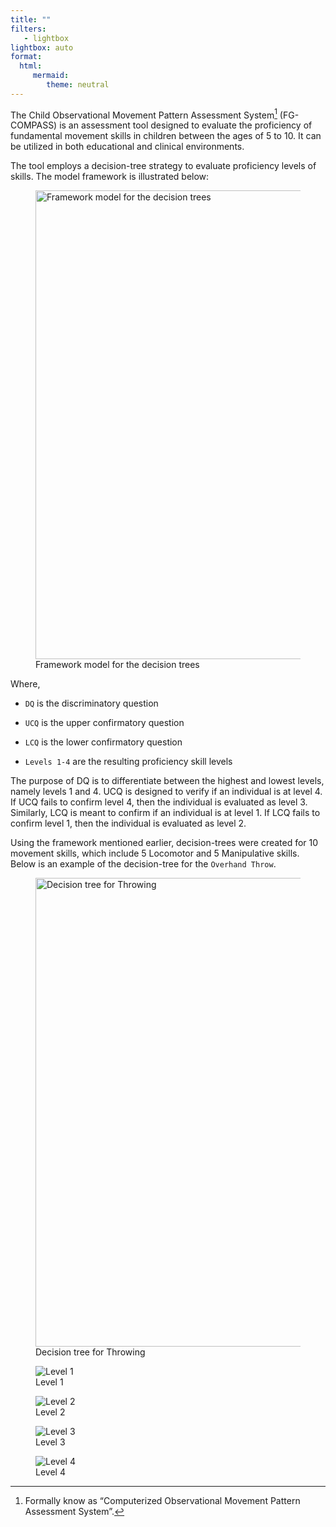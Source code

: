 ```yaml
---
title: ""
filters:
   - lightbox
lightbox: auto
format: 
  html:
     mermaid:
        theme: neutral
---
```


The Child Observational Movement Pattern Assessment System[^1] (FG-COMPASS) is an assessment tool designed to evaluate the proficiency of fundamental movement skills in children between the ages of 5 to 10. It can be utilized in both educational and clinical environments.

[^1]: Formally know as "Computerized Observational Movement Pattern Assessment System".

The tool employs a decision-tree strategy to evaluate proficiency levels of skills. The model framework is illustrated below:

![Framework model for the decision trees](images/fgcompass-dt-model.png){#fig-dt-model width="750"}

Where,

-   `DQ` is the discriminatory question

-   `UCQ` is the upper confirmatory question

-   `LCQ` is the lower confirmatory question

-   `Levels 1-4` are the resulting proficiency skill levels

The purpose of DQ is to differentiate between the highest and lowest levels, namely levels 1 and 4. UCQ is designed to verify if an individual is at level 4. If UCQ fails to confirm level 4, then the individual is evaluated as level 3. Similarly, LCQ is meant to confirm if an individual is at level 1. If LCQ fails to confirm level 1, then the individual is evaluated as level 2.

Using the framework mentioned earlier, decision-trees were created for 10 movement skills, which include 5 Locomotor and 5 Manipulative skills. Below is an example of the decision-tree for the `Overhand Throw`.

![Decision tree for Throwing](images/fgcompass-dt-man-ot.png){#fig-dt-throw width="750"}

::: {layout-ncol="2"}
![Level 1](images/ot-l1.png)

![Level 2](images/ot-l2.png)

![Level 3](images/ot-l3.png)

![Level 4](images/ot-l4.png)
:::
